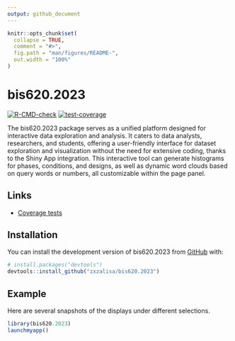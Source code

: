 ```yaml
---
output: github_document
---
```


<!-- README.md is generated from README.Rmd. Please edit that file -->

```r
knitr::opts_chunk$set(
  collapse = TRUE,
  comment = "#>",
  fig.path = "man/figures/README-",
  out.width = "100%"
)
```

# bis620.2023

<!-- badges: start -->
[![R-CMD-check](https://github.com/zxzalisa/bis620.2023/actions/workflows/R-CMD-check.yaml/badge.svg)](https://github.com/zxzalisa/bis620.2023/actions/workflows/R-CMD-check.yaml)
[![test-coverage](https://github.com/zxzalisa/bis620.2023/actions/workflows/test-coverage.yaml/badge.svg)](https://github.com/zxzalisa/bis620.2023/actions/workflows/test-coverage.yaml)

<!-- badges: end -->

The bis620.2023 package serves as a unified platform designed for interactive data exploration and analysis. It caters to data analysts, researchers, and students, offering a user-friendly interface for dataset exploration and visualization without the need for extensive coding, thanks to the Shiny App integration. This interactive tool can generate histograms for phases, conditions, and designs, as well as dynamic word clouds based on query words or numbers, all customizable within the page panel.

## Links 

- [Coverage tests](https://github.com/zxzalisa/bis620.2023/actions/workflows/test-coverage.yaml)


## Installation

You can install the development version of bis620.2023 from [GitHub](https://github.com/) with:

``` r
# install.packages("devtools")
devtools::install_github("zxzalisa/bis620.2023")
```

## Example

Here are several snapshots of the displays under different selections.

```r
library(bis620.2023)
launchmyapp()
```

